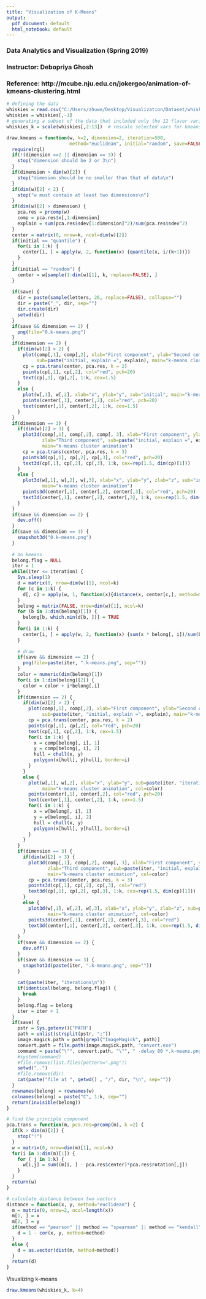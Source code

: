 ---
title: "Visualization of K-Means"
output:
  pdf_document: default
  html_notebook: default
---
### Data Analytics and Visualization (Spring 2019)
###  Instructor: Debopriya Ghosh
### Reference: http://mcube.nju.edu.cn/jokergoo/animation-of-kmeans-clustering.html



```{r}
# defining the data
whiskies = read.csv("C:/Users/zhuwe/Desktop/Visualization/Dataset/whiskies.txt")
whiskies = whiskies[,-1]
# generating a subset of the data that included only the 12 flavor variables, rescaled for comparability 
whiskies_k = scale(whiskies[,2:13])  # rescale selected vars for kmeans


```

```{r}
draw.kmeans = function(w, k=2, dimension=2, iteration=500,
                       method="euclidean", initial="random", save=FALSE) {
  require(rgl)
  if(!(dimension ==2 || dimension == 3)) {
    stop("dimension should be 2 or 3\n")
  }
  if(dimension > dim(w)[2]) {
    stop("dimesion should be no smaller than that of data\n")
  }
  if(dim(w)[2] < 2) {
    stop("w must contain at least two dimensions\n")
  }
  if(dim(w)[2] > dimension) {
    pca.res = prcomp(w)
    comp = pca.res$x[,1:dimension]
    explain = sum(pca.res$sdev[1:dimension]^2)/sum(pca.res$sdev^2)
  }
  center = matrix(0, nrow=k, ncol=dim(w)[2])
  if(initial == "quantile") {
    for(i in 1:k) {
      center[i, ] = apply(w, 2, function(x) {quantile(x, i/(k+1))})
    }
  }
  if(initial == "random") {
    center = w[sample(1:dim(w)[1], k, replace=FALSE), ]
  }
  
  if(save) {
    dir = paste(sample(letters, 26, replace=FALSE), collapse="")
    dir = paste("_", dir, sep="")
    dir.create(dir)
    setwd(dir)
  }
  if(save && dimension == 2) {
    png(file="0.k-means.png")
  }
  if(dimension == 2) {
    if(dim(w)[2] > 2) {
      plot(comp[,1], comp[,2], xlab="First component", ylab="Second component",
           sub=paste("initial, explain =", explain), main="k-means cluster animation")
      cp = pca.trans(center, pca.res, k = 2)
      points(cp[,1], cp[,2], col="red", pch=20)
      text(cp[,1], cp[,2], 1:k, cex=1.5)
    }
    else {
      plot(w[,1], w[,2], xlab="x", ylab="y", sub="initial", main="k-means cluster animation")
      points(center[,1], center[,2], col="red", pch=20)
      text(center[,1], center[,2], 1:k, cex=1.5)
    }
  }
  if(dimension == 3) {
    if(dim(w)[2] > 3) {
      plot3d(comp[,1], comp[,2], comp[, 3], xlab="First component", ylab="Second component",
             zlab="Third component", sub=paste("initial, explain =", explain),
             main="k-means cluster animation")
      cp = pca.trans(center, pca.res, k = 3)
      points3d(cp[,1], cp[,2], cp[,3], col="red", pch=20)
      text3d(cp[,1], cp[,2], cp[,3], 1:k, cex=rep(1.5, dim(cp)[1]))
    }
    else {
      plot3d(w[,1], w[,2], w[,3], xlab="x", ylab="y", zlab="z", sub="initial",
             main="k-means cluster animation")
      points3d(center[,1], center[,2], center[,3], col="red", pch=20)
      text3d(center[,1], center[,2], center[,3], 1:k, cex=rep(1.5, dim(center)[1]))
    }
  }
  if(save && dimension == 2) {
    dev.off()
  }
  if(save && dimension == 3) {
    snapshot3d("0.k-means.png")
  }
  
  # do kmeans
  belong.flag = NULL
  iter = 1
  while(iter <= iteration) {
    Sys.sleep(1)
    d = matrix(0, nrow=dim(w)[1], ncol=k)
    for (c in 1:k) {
      d[, c] = apply(w, 1, function(x){distance(x, center[c,], method=method)})
    }
    belong = matrix(FALSE, nrow=dim(w)[1], ncol=k)
    for (b in 1:dim(belong)[1]) {
      belong[b, which.min(d[b, ])] = TRUE
    }
    for(i in 1:k) {
      center[i, ] = apply(w, 2, function(x) {sum(x * belong[, i])/sum(belong[, i])})
    }
    
    # draw
    if(save && dimension == 2) {
      png(file=paste(iter, ".k-means.png", sep=""))
    }
    color = numeric(dim(belong)[1])
    for(i in 1:dim(belong)[2]) {
      color = color + i*belong[,i]
    }
    if(dimension == 2) {
      if(dim(w)[2] > 2) {
        plot(comp[,1], comp[,2], xlab="First component", ylab="Second component",
             sub=paste(iter, "initial, explain =", explain), main="k-means cluster animation", col=color)
        cp = pca.trans(center, pca.res, k = 2)
        points(cp[,1], cp[,2], col="red", pch=20)
        text(cp[,1], cp[,2], 1:k, cex=1.5)
        for(i in 1:k) {
          x = comp[belong[, i], 1]
          y = comp[belong[, i], 2]
          hull = chull(x, y)
          polygon(x[hull], y[hull], border=i)
        }
      }
      else {
        plot(w[,1], w[,2], xlab="x", ylab="y", sub=paste(iter, "iterations"),
             main="k-means cluster animation", col=color)
        points(center[,1], center[,2], col="red", pch=20)
        text(center[,1], center[,2], 1:k, cex=1.5)
        for(i in 1:k) {
          x = w[belong[, i], 1]
          y = w[belong[, i], 2]
          hull = chull(x, y)
          polygon(x[hull], y[hull], border=i)
        }
      }
    }
    if(dimension == 3) {
      if(dim(w)[2] > 3) {
        plot3d(comp[,1], comp[,2], comp[, 3], xlab="First component", ylab="Second component",
               zlab="Third component", sub=paste(iter, "initial, explain =", explain),
               main="k-means cluster animation", col=color)
        cp = pca.trans(center, pca.res, k = 3)
        points3d(cp[,1], cp[,2], cp[,3], col="red")
        text3d(cp[,1], cp[,2], cp[,3], 1:k, cex=rep(1.5, dim(cp)[1]))
      }
      else {
        plot3d(w[,1], w[,2], w[,3], xlab="x", ylab="y", zlab="z", sub=paste(iter, "iterations"),
               main="k-means cluster animation", col=color)
        points3d(center[,1], center[,2], center[,3], col="red")
        text3d(center[,1], center[,2], center[,3], 1:k, cex=rep(1.5, dim(center)[1]))
      }
    }
    if(save && dimension == 2) {
      dev.off()
    }
    if(save && dimension == 3) {
      snapshot3d(paste(iter, ".k-means.png", sep=""))
    }
    
    cat(paste(iter, "iterations\n"))
    if(identical(belong, belong.flag)) {
      break
    }
    belong.flag = belong
    iter = iter + 1
  }
  if(save) {
    pstr = Sys.getenv()["PATH"]
    path = unlist(strsplit(pstr, ";"))
    image.magick.path = path[grepl("ImageMagick", path)]
    convert.path = file.path(image.magick.path, "convert.exe")
    command = paste("\"", convert.path, "\"", " -delay 80 *.k-means.png ../output.gif")
    #system(command)
    #file.remove(list.files(pattern=".png"))
    setwd("..")
    #file.remove(dir)
    cat(paste("file at ", getwd() , "/", dir, "\n", sep=""))
  }
  rownames(belong) = rownames(w)
  colnames(belong) = paste("C", 1:k, sep="")
  return(invisible(belong))
}

# find the principle component
pca.trans = function(m, pca.res=prcomp(m), k =2) {
  if(k > dim(m)[2]) {
    stop("!")
  }
  w = matrix(0, nrow=dim(m)[1], ncol=k)
  for(i in 1:dim(m)[1]) {
    for ( j in 1:k) {
      w[i,j] = sum((m[i, ] - pca.res$center)*pca.res$rotation[,j])
    }
  }
  return(w)
}

# calculate distance between two vectors
distance = function(x, y, method="euclidean") {
  m = matrix(0, nrow=2, ncol=length(x))
  m[1, ] = x
  m[2, ] = y
  if(method == "pearson" || method == "spearman" || method == "kendall") {
    d = 1 - cor(x, y, method=method)
  }
  else {
    d = as.vector(dist(m, method=method))
  }
  return(d)
}					
```

Visualizing k-means
```{r}
draw.kmeans(whiskies_k, k=4)
```

